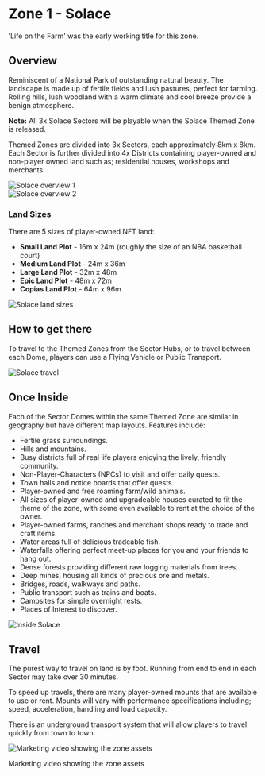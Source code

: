 # Zone 1 - Solace

'Life on the Farm' was the early working title for this zone.

## Overview

Reminiscent of a National Park of outstanding natural beauty. The landscape is made up of fertile fields and lush pastures, perfect for farming. Rolling hills, lush woodland with a warm climate and cool breeze provide a benign atmosphere.

<div class="note-box ">
  <strong>Note:</strong> All 3x Solace Sectors will be playable when the Solace Themed Zone is released.
</div>

Themed Zones are divided into 3x Sectors, each approximately 8km x 8km. Each Sector is further divided into 4x Districts containing player-owned and non-player owned land such as; residential houses, workshops and merchants.

<div class="img-center">
  <img src="/images/themed-zones/solace/overview-1.avif" alt="Solace overview 1" />
</div>

<div class="img-center">
  <img src="/images/themed-zones/solace/overview-2.avif" alt="Solace overview 2" />
</div>

### Land Sizes

There are 5 sizes of player-owned NFT land:

<ul class="styled-list">
  <li><strong>Small Land Plot</strong> - 16m x 24m (roughly the size of an NBA basketball court)</li>
  <li><strong>Medium Land Plot</strong> - 24m x 36m</li>
  <li><strong>Large Land Plot</strong> - 32m x 48m</li>
  <li><strong>Epic Land Plot</strong> - 48m x 72m</li>
  <li><strong>Copias Land Plot</strong> - 64m x 96m</li>
</ul>

<div class="img-center">
  <img src="/images/themed-zones/solace/land-sizes.avif" alt="Solace land sizes" />
</div>

## How to get there

To travel to the Themed Zones from the Sector Hubs, or to travel between each Dome, players can use a Flying Vehicle or Public Transport.

<div class="img-center">
  <img src="/images/themed-zones/sectors/sector-overview.avif" alt="Solace travel" />
</div>

## Once Inside

Each of the Sector Domes within the same Themed Zone are similar in geography but have different map layouts. Features include:

<ul class="styled-list">
  <li>Fertile grass surroundings.</li>
  <li>Hills and mountains.</li>
  <li>Busy districts full of real life players enjoying the lively, friendly community.</li>
  <li>Non-Player-Characters (NPCs) to visit and offer daily quests.</li>
  <li>Town halls and notice boards that offer quests.</li>
  <li>Player-owned and free roaming farm/wild animals.</li>
  <li>All sizes of player-owned and upgradeable houses curated to fit the theme of the zone, with some even available to rent at the choice of the owner.</li>
  <li>Player-owned farms, ranches and merchant shops ready to trade and craft items.</li>
  <li>Water areas full of delicious tradeable fish.</li>
  <li>Waterfalls offering perfect meet-up places for you and your friends to hang out.</li>
  <li>Dense forests providing different raw logging materials from trees.</li>
  <li>Deep mines, housing all kinds of precious ore and metals.</li>
  <li>Bridges, roads, walkways and paths.</li>
  <li>Public transport such as trains and boats.</li>
  <li>Campsites for simple overnight rests.</li>
  <li>Places of Interest to discover.</li>
</ul>

<div class="img-center">
  <img src="/images/themed-zones/solace/inside.png" alt="Inside Solace" />
</div>

## Travel

The purest way to travel on land is by foot. Running from end to end in each Sector may take over 30 minutes.

To speed up travels, there are many player-owned mounts that are available to use or rent. Mounts will vary with performance specifications including; speed, acceleration, handling and load capacity.

There is an underground transport system that will allow players to travel quickly from town to town.

<div class="img-center">
  <img src="/images/themed-zones/solace/marketing.png" alt="Marketing video showing the zone assets" />
  <p class="img-note">Marketing video showing the zone assets</p>
</div>
